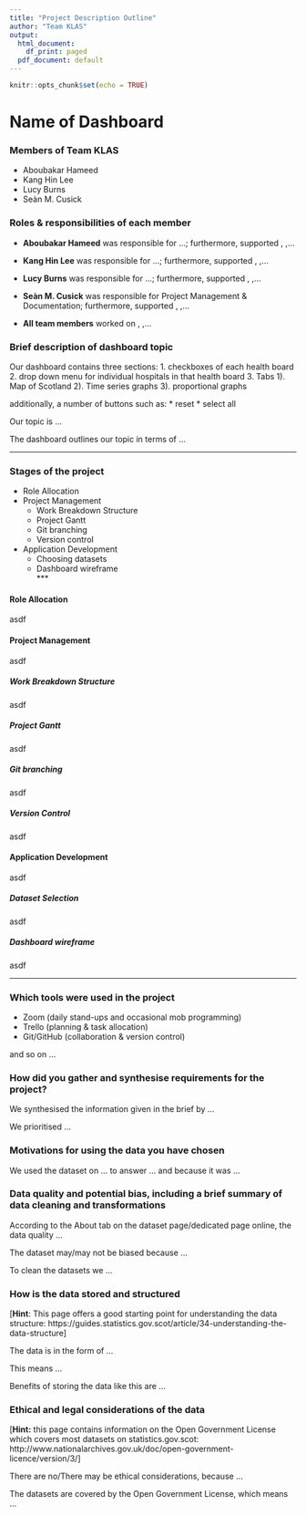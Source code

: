 ```yaml
---
title: "Project Description Outline"
author: "Team KLAS"
output:
  html_document:
    df_print: paged
  pdf_document: default
---
```


```r
knitr::opts_chunk$set(echo = TRUE)
```
# **Name of Dashboard**

### Members of Team KLAS

* Aboubakar Hameed
* Kang Hin Lee
* Lucy Burns
* Seàn M. Cusick

### Roles & responsibilities of each member

* **Aboubakar Hameed** was responsible for ...; furthermore, supported <spatial visualisations>, <data cleaning>,... 

* **Kang Hin Lee** was responsible for ...; furthermore, supported <spatial visualisations>, <data cleaning>,... 

* **Lucy Burns** was responsible for ...; furthermore, supported <spatial visualisations>, <data cleaning>,... 

* **Seàn M. Cusick** was responsible for Project Management & Documentation; furthermore, supported <spatial visualisations>, <data cleaning>,...  

* **All team members** worked on <spatial visualisations>, <data cleaning>,... 

### Brief description of dashboard topic

Our dashboard contains three sections:
1. checkboxes of each health board
2. drop down menu for individual hospitals in that health board
3. Tabs
  1). Map of Scotland
  2). Time series graphs
  3). proportional graphs
  
additionally, a number of buttons such as:
* reset
* select all

Our topic is ...

The dashboard outlines our topic in terms of ...

***  

### Stages of the project

* Role Allocation  
* Project Management  
  * Work Breakdown Structure  
  * Project Gantt  
  * Git branching  
  * Version control  
* Application Development  
  * Choosing datasets  
  * Dashboard wireframe  
***

#### **Role Allocation**

asdf

#### **Project Management**

asdf


##### Work Breakdown Structure

asdf


##### Project Gantt

asdf


##### Git branching

asdf


##### Version Control

asdf


#### **Application Development**

asdf


##### Dataset Selection

asdf

##### Dashboard wireframe

asdf

***

### Which tools were used in the project

* Zoom (daily stand-ups and occasional mob programming)
* Trello (planning & task allocation)
* Git/GitHub (collaboration & version control)

and so on ...

### How did you gather and synthesise requirements for the project?

We synthesised the information given in the brief by ...

We prioritised ...

### Motivations for using the data you have chosen

We used the dataset on ... to answer ... and because it was ...

### Data quality and potential bias, including a brief summary of data cleaning and transformations

According to the About tab on the dataset page/dedicated page online, the data quality ...

The dataset may/may not be biased because ...

To clean the datasets we ...

### How is the data stored and structured

[**Hint**: This page offers a good starting point for understanding the data structure: https://guides.statistics.gov.scot/article/34-understanding-the-data-structure]

The data is in the form of ...

This means ...

Benefits of storing the data like this are ...

### Ethical and legal considerations of the data

[**Hint:** this page contains information on the Open Government License which covers most datasets on statistics.gov.scot: http://www.nationalarchives.gov.uk/doc/open-government-licence/version/3/]

There are no/There may be ethical considerations, because ...

The datasets are covered by the Open Government License, which means ...